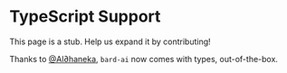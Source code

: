 
# TypeScript Support

<Callout emoji="🚨">
	This page is a stub. Help us expand it by contributing!
</Callout>

Thanks to [@Al∂haneka](https://github.com/Aldhanekaa), `bard-ai` now comes with types, out-of-the-box.
